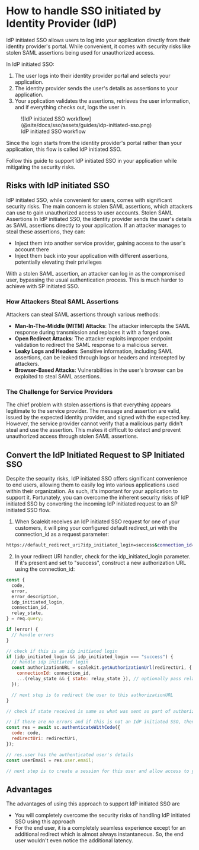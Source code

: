 
# How to handle SSO initiated by Identity Provider (IdP)

IdP initiated SSO allows users to log into your application directly from their identity provider's portal. While convenient, it comes with security risks like stolen SAML assertions being used for unauthorized access.

In IdP initiated SSO:

1. The user logs into their identity provider portal and selects your application.
2. The identity provider sends the user's details as assertions to your application.
3. Your application validates the assertions, retrieves the user information, and if everything checks out, logs the user in.

<figure>
  ![IdP initiated SSO
  workflow](@site/docs/sso/assets/guides/idp-initiated-sso.png)
  <figcaption>IdP initiated SSO workflow</figcaption>
</figure>

Since the login starts from the identity provider's portal rather than your application, this flow is called IdP initiated SSO.

Follow this guide to support IdP initiated SSO in your application while mitigating the security risks.

## Risks with IdP initiated SSO

IdP initiated SSO, while convenient for users, comes with significant security risks. The main concern is stolen SAML assertions, which attackers can use to gain unauthorized access to user accounts.
Stolen SAML Assertions
In IdP initiated SSO, the identity provider sends the user's details as SAML assertions directly to your application. If an attacker manages to steal these assertions, they can:

- Inject them into another service provider, gaining access to the user's account there
- Inject them back into your application with different assertions, potentially elevating their privileges

With a stolen SAML assertion, an attacker can log in as the compromised user, bypassing the usual authentication process. This is much harder to achieve with SP initiated SSO.

### How Attackers Steal SAML Assertions

Attackers can steal SAML assertions through various methods:

- **Man-In-The-Middle (MITM) Attacks**: The attacker intercepts the SAML response during transmission and replaces it with a forged one.
- **Open Redirect Attacks**: The attacker exploits improper endpoint validation to redirect the SAML response to a malicious server.
- **Leaky Logs and Headers**: Sensitive information, including SAML assertions, can be leaked through logs or headers and intercepted by attackers.
- **Browser-Based Attacks**: Vulnerabilities in the user's browser can be exploited to steal SAML assertions.

### The Challenge for Service Providers

The chief problem with stolen assertions is that everything appears legitimate to the service provider. The message and assertion are valid, issued by the expected identity provider, and signed with the expected key.
However, the service provider cannot verify that a malicious party didn't steal and use the assertion. This makes it difficult to detect and prevent unauthorized access through stolen SAML assertions.

## Convert the IdP Initiated Request to SP Initiated SSO

Despite the security risks, IdP initiated SSO offers significant convenience to end users, allowing them to easily log into various applications used within their organization. As such, it's important for your application to support it.
Fortunately, you can overcome the inherent security risks of IdP initiated SSO by converting the incoming IdP initiated request to an SP initiated SSO flow.

1. When Scalekit receives an IdP initiated SSO request for one of your customers, it will ping your configured default <SimpleCode>redirect_uri</SimpleCode> with the <SimpleCode>connection_id</SimpleCode> as a request parameter:

```sh
https://default_redirect_uri?idp_initiated_login=success&connection_id=conn_12442
```

2. In your redirect URI handler, check for the <SimpleCode>idp_initiated_login</SimpleCode> parameter. If it's present and set to "success", construct a new authorization URL using the <SimpleCode>connection_id</SimpleCode>:

```javascript showLineNumbers title="handle_redirect_url.js"
const {
  code,
  error,
  error_description,
  idp_initiated_login,
  connection_id,
  relay_state,
} = req.query;

if (error) {
  // handle errors
}

// check if this is an idp initiated login
if (idp_initiated_login && idp_initiated_login === "success") {
  // handle idp initiated login
  const authorizationURL = scalekit.getAuthorizationUrl(redirectUri, {
    connectionId: connection_id,
    ...(relay_state && { state: relay_state }), // optionally pass relay state as state parameter
  });

  // next step is to redirect the user to this authorizationURL
}

// check if state received is same as what was sent as part of authorization-url

// if there are no errors and if this is not an IdP initiated SSO, then authenticate with the code
const res = await sc.authenticateWithCode({
  code: code,
  redirectUri: redirectUri,
});

// res.user has the authenticated user's details
const userEmail = res.user.email;

// next step is to create a session for this user and allow access to your application resources
```

## Advantages

The advantages of using this approach to support IdP initiated SSO are

- You will completely overcome the security risks of handling IdP initiated SSO using this approach
- For the end user, it is a completely seamless experience except for an additional redirect which is almost always instantaneous. So, the end user wouldn't even notice the additional latency.
